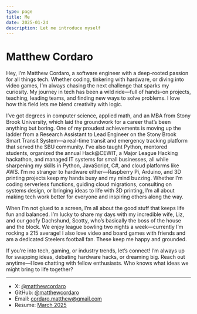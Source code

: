 ```yaml
---
type: page
title: Me
date: 2025-01-24
description: Let me introduce myself
---
```


# Matthew Cordaro

Hey, I’m Matthew Cordaro, a software engineer with a deep-rooted passion for all things tech.
Whether coding, tinkering with hardware,
or diving into video games, I’m always chasing the next challenge that sparks my curiosity.
My journey in tech has been a wild ride—full of hands-on projects, teaching, leading teams,
and finding new ways to solve problems.
I love how this field lets me blend creativity with logic.

I’ve got degrees in computer science, applied math, and an MBA from Stony Brook University,
which laid the groundwork for a career that’s been anything but boring.
One of my proudest achievements is moving up the ladder from a Research Assistant to Lead Engineer
on the Stony Brook Smart Transit System—a real-time transit and emergency tracking platform
that served the SBU community.
I’ve also taught Python, mentored students, organized the annual Hack@CEWIT, a Major League Hacking hackathon,
and managed IT systems for small businesses, all while sharpening my skills in Python,
JavaScript, C#, and cloud platforms like AWS.
I’m no stranger to hardware either—Raspberry Pi, Arduino,
and 3D printing projects keep my hands busy and my mind buzzing.
Whether I’m coding serverless functions, guiding cloud migrations, consulting on systems design,
or bringing ideas to life with 3D printing,
I’m all about making tech work better for everyone and inspiring others along the way.

When I’m not glued to a screen, I’m all about the good stuff that keeps life fun and balanced.
I’m lucky to share my days with my incredible wife, Liz, and our goofy Dachshund, Scotty,
who’s basically the boss of the house and the block.
We enjoy league bowling two nights a week—currently I’m rocking a 215 average!
I also love video and board games with friends and am a dedicated Steelers football fan.
These keep me happy and grounded.

If you’re into tech, gaming, or industry trends, let’s connect!
I’m always up for swapping ideas, debating hardware hacks, or dreaming big.
Reach out anytime—I love chatting with fellow enthusiasts.
Who knows what ideas we might bring to life together?

---

- X:      [@matthewcordaro](https://x.com/matthewcordaro)
- GitHub: [@matthewcordaro](https://github.com/matthewcordaro)
- Email:  cordaro.matthew@gmail.com
- Resume: [March 2025](documents/MatthewCordaro-Resume-March2025.pdf)
